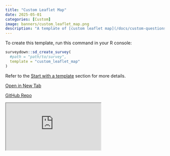 ```yaml
---
title: "Custom Leaflet Map"
date: 2025-05-01
categories: [Custom]
image: banners/custom_leaflet_map.png
description: "A template of [custom leaflet map](/docs/custom-questions.html#leaflet-map-example) question using `sd_question_custom()`."
---
```


To create this template, run this command in your R console:

```r
surveydown::sd_create_survey(
  #path = "path/to/survey",
  template = "custom_leaflet_map"
)
```

Refer to the [Start with a template](/docs/getting-started.html#start-with-a-template) section for more details.

::: {.d-flex .justify-content-center .flex-wrap .text-center}

[<i class="fas fa-external-link-alt"></i> Open in New Tab](https://surveydown3.shinyapps.io/custom_leaflet_map/){.template-button .m-1 style="width: 200px;"}

[<i class="fab fa-github"></i> GitHub Repo](https://github.com/surveydown-dev/template_custom_leaflet_map){.template-button .m-1 style="width: 200px;"}

:::

<div class="template-iframe-container">
<iframe src="https://surveydown3.shinyapps.io/custom_leaflet_map/" class="template-iframe"></iframe>
</div>
